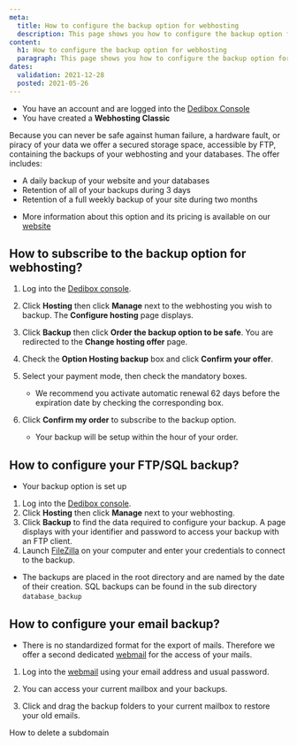 ```yaml
---
meta:
  title: How to configure the backup option for webhosting
  description: This page shows you how to configure the backup option for wehbosting
content:
  h1: How to configure the backup option for webhosting
  paragraph: This page shows you how to configure the backup option for wehbosting
dates:
  validation: 2021-12-28
  posted: 2021-05-26
---
```


<Message type="requirement">

- You have an account and are logged into the [Dedibox Console](https://console.online.net)
- You have created a **Webhosting Classic**

</Message>

Because you can never be safe against human failure, a hardware fault, or piracy of your data we offer a secured storage space, accessible by FTP, containing the backups of your webhosting and your databases. The offer includes:

* A daily backup of your website and your databases
* Retention of all of your backups during 3 days
* Retention of a full weekly backup of your site during two months

<Message type="note">

* More information about this option and its pricing is available on our [website](https://www.scaleway.com/en/dedibox/cloud-hosting/#sauvegarde)

</Message>

## How to subscribe to the backup option for webhosting? 

1. Log into the [Dedibox console](https://console.online.net).
2. Click **Hosting** then click **Manage** next to the webhosting you wish to backup. The **Configure hosting** page displays.
3. Click **Backup** then click **Order the backup option to be safe**. You are redirected to the **Change hosting offer** page.
4. Check the **Option Hosting backup** box and click **Confirm your offer**. 
5. Select your payment mode, then check the mandatory boxes. 

    <Message type="note">

    * We recommend you activate automatic renewal 62 days before the expiration date by checking the corresponding box. 

    </Message>

6. Click **Confirm my order** to subscribe to the backup option. 

    <Message type="note">

    * Your backup will be setup within the hour of your order.
  
    </Message>


## How to configure your FTP/SQL backup? 

<Message type="requirement">

- Your backup option is set up
  
</Message>

1. Log into the [Dedibox console](https://console.online.net). 
2. Click **Hosting** then click **Manage** next to your webhosting. 
3. Click **Backup** to find the data required to configure your backup. A page displays with your identifier and password to access your backup with an FTP client. 
4. Launch [FileZilla](https://filezilla-project.org/) on your computer and enter your credentials to connect to the backup. 

<Lightbox src="scaleway_backups_filezilla.webp" alt="" />

<Message type="note">

* The backups are placed in the root directory and are named by the date of their creation. SQL backups can be found in the sub directory `database_backup`

</Message>



## How to configure your email backup? 

<Message type="note">

* There is no standardized format for the export of mails. Therefore we offer a second dedicated [webmail](https://backup-mail.online.net/) for the access of your mails.

</Message>


1. Log into the [webmail](https://backup-mail.online.net/) using your email address and usual password. 
2. You can access your current mailbox and your backups. 

    <Lightbox src="scaleway_backups_emails.webp" alt="" />

3. Click and drag the backup folders to your current mailbox to restore your old emails. 

<Navigation title="See Also">
  <PreviousButton to="/webhosting/classic/how-to/delete-subdomain/">How to delete a subdomain</PreviousButton>
</Navigation> 
   
